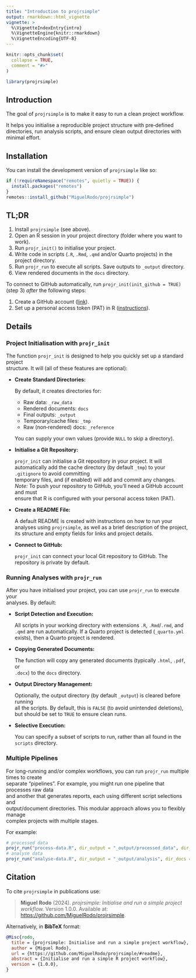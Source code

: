 ```yaml
---
title: "Introduction to projrsimple"
output: rmarkdown::html_vignette
vignette: >
  %\VignetteIndexEntry{intro}
  %\VignetteEngine{knitr::rmarkdown}
  %\VignetteEncoding{UTF-8}
---
```


```r
knitr::opts_chunk$set(
  collapse = TRUE,
  comment = "#>"
)
```

```r
library(projrsimple)
```

## Introduction

The goal of `projrsimple` is to make it easy to run a clean project workflow.

It helps you initialise a reproducible project structure with pre‐defined
directories, run analysis scripts, and ensure clean output directories
with minimal effort.

## Installation

You can install the development version of `projrsimple` like so:

``` r
if (!requireNamespace("remotes", quietly = TRUE)) {
  install.packages("remotes")
}
remotes::install_github("MiguelRodo/projrsimple")
```

## TL;DR

1. Install `projrsimple` (see above).
2. Open an R session in your project directory (folder where you want to work).
3. Run `projr_init()` to initialise your project.
4. Write code in scripts (`.R`, `.Rmd`, `.qmd` and/or Quarto projects) in the project directory.
5. Run `projr_run` to execute all scripts. Save outputs to `_output` directory.
6. View rendered documents in the `docs` directory.

To connect to GitHub automatically, run `projr_init(init_github = TRUE)` (step 3) *after* the following steps:

1. Create a GitHub account ([link](https://www.github.com)).
2. Set up a personal access token (PAT) in R ([instructions](https://happygitwithr.com/https-pat#tldr)).

## Details

### Project Initialisation with `projr_init`

The function `projr_init` is designed to help you quickly set up a standard project  
structure.
It will (all of these features are optional):

- **Create Standard Directories:**  

  By default, it creates directories for:
  - Raw data: `_raw_data`
  - Rendered documents: `docs`
  - Final outputs: `_output`
  - Temporary/cache files: `_tmp`
  - Raw (non‐rendered) docs: `_reference`
  
  You can supply your own values (provide `NULL` to skip a directory).  

- **Initialise a Git Repository:**  

  `projr_init` can initialise a Git repository in your project.
  It will automatically add the  cache directory (by default `_tmp`) to your
  `.gitignore` to avoid committing  
  temporary files, and (if enabled) will add and commit any changes.  
  *Note:* To push your repository to GitHub, you’ll need a GitHub account and must  
  ensure that R is configured with your personal access token (PAT).

- **Create a README File:**  

  A default README is created with instructions on how to run your analyses
  using `projrsimple`, as well as a brief description of the project,
  its structure and empty fields for links and project details.

- **Connect to GitHub:**

  `projr_init` can connect your local Git repository to GitHub.
  The repository is private by default.

### Running Analyses with `projr_run`

After you have initialised your project, you can use `projr_run` to execute your  
analyses. By default:

- **Script Detection and Execution:**  

  All scripts in your working directory with extensions `.R`, `.Rmd`/`.rmd`, and  
  `.qmd` are run automatically. If a Quarto project is detected
  (`_quarto.yml` exists), then a Quarto project is rendered.

- **Copying Generated Documents:**  

  The function will copy any generated documents (typically `.html`, `.pdf`, or  
  `.docx`) to the `docs` directory.

- **Output Directory Management:**  

  Optionally, the output directory (by default `_output`) is cleared before running  
  all the scripts.
  By default, this is `FALSE` (to avoid unintended deletions), but should
  be set to `TRUE` to ensure clean runs.

- **Selective Execution:**  

  You can specify a subset of scripts to run, rather
  than all found in the `scripts` directory.

### Multiple Pipelines

For long-running and/or complex workflows, you can run `projr_run` multiple times to create  
separate "pipelines".
For example, you might run one pipeline that processes raw data  
and another that generates reports, each using different script selections and  
output/document directories.
This modular approach allows you to flexibly manage  
complex projects with multiple stages.

For example:

```r
# processed data
projr_run("process-data.R", dir_output = "_output/processed_data", dir_docs = "docs/processed_data")
# analyse data
projr_run("analyse-data.R", dir_output = "_output/analysis", dir_docs = "docs/analysis")
```

## Citation

To cite `projrsimple` in publications use:

> **Miguel Rodo** (2024). *projrsimple: Initialise and run a simple project workflow.* Version 1.0.0. Available at: [https://github.com/MiguelRodo/projrsimple](https://github.com/MiguelRodo/projrsimple/#readme).

Alternatively, in **BibTeX** format:

```bibtex
@Misc{rodo,
  title = {projrsimple: Initialise and run a simple project workflow},
  author = {Miguel Rodo},
  url = {https://github.com/MiguelRodo/projrsimple/#readme},
  abstract = {Initialise and run a simple R project workflow},
  version = {1.0.0},
}
```
